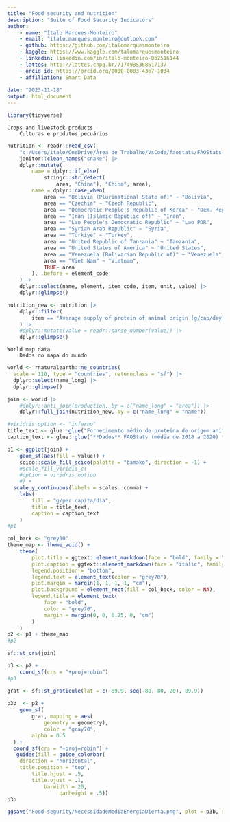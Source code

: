 ```yaml
---
title: "Food security and nutrition"
description: "Suite of Food Security Indicators"
author: 
    - name: "Ítalo Marques-Monteiro"
    - email: "italo.marques.monteiro@outlook.com"
    - github: https://github.com/italomarquesmonteiro
    - kaggle: https://www.kaggle.com/talomarquesmonteiro
    - linkedin: linkedin.com/in/ítalo-monteiro-0b2516144
    - lattes: http://lattes.cnpq.br/7174985368517137
    - orcid_id: https://orcid.org/0000-0003-4367-1034
    - affiliation: Smart Data  
        
date: "2023-11-18"
output: html_document
---
```



```r
library(tidyverse)
```

    Crops and livestock products
        Culturas e produtos pecuários
```r
nutrition <- readr::read_csv(
    "c:/Users/italo/OneDrive/Área de Trabalho/VsCode/faostats/FAOStats Average supply of protein of animal origin.csv") |> # nolint
    janitor::clean_names("snake") |>
    dplyr::mutate(
        name = dplyr::if_else(
            stringr::str_detect(
                area, "China"), "China", area),
        name = dplyr::case_when(
            area == "Bolivia (Plurinational State of)" ~ "Bolivia",
            area == "Czechia" ~ "Czech Republic",
            area == "Democratic People's Republic of Korea" ~ "Dem. Rep. Korea",
            area == "Iran (Islamic Republic of)" ~ "Iran",
            area == "Lao People's Democratic Republic" ~ "Lao PDR",
            area == "Syrian Arab Republic" ~ "Syria",
            area == "Türkiye" ~ "Turkey",
            area == "United Republic of Tanzania" ~ "Tanzania",
            area == "United States of America" ~ "United States",
            area == "Venezuela (Bolivarian Republic of)" ~ "Venezuela",
            area == "Viet Nam" ~ "Vietnam",
            TRUE~ area
        ), .before = element_code
    ) |>
    dplyr::select(name, element, item_code, item, unit, value) |>
    dplyr::glimpse()
```

```r
nutrition_new <- nutrition |>
    dplyr::filter(
        item == "Average supply of protein of animal origin (g/cap/day) (3-year average)"
    ) |>
    #dplyr::mutate(value = readr::parse_number(value)) |>
    dplyr::glimpse()
```


    World map data
        Dados do mapa do mundo
```r
world <- rnaturalearth::ne_countries(
  scale = 110, type = "countries", returnclass = "sf") |>
  dplyr::select(name_long) |>
  dplyr::glimpse()
```


```r
join <- world |>
    #dplyr::anti_join(production, by = c("name_long" = "area")) |>
    dplyr::full_join(nutrition_new, by = c("name_long" = "name")) 
```



```r
#viridris_option <- "inferno"
title_text <- glue::glue("Fornecimento médio de proteína de origem animal")
caption_text <- glue::glue("**Dados** FAOStats (média de 2018 a 2020) **| Gráfico** Ítalo Monteiro") # nolint

p1 <- ggplot(join) +
    geom_sf(aes(fill = value)) +
    scico::scale_fill_scico(palette = "bamako", direction = -1) +
    #scale_fill_viridis_c(
    #option = viridris_option
    #) +
  scale_y_continuous(labels = scales::comma) +
    labs(
        fill = "g/per capita/dia",
        title = title_text,
        caption = caption_text
    )
#p1
```


```r
col_back <- "grey10"
theme_map <- theme_void() +
    theme(
        plot.title = ggtext::element_markdown(face = "bold", family = "Source Sans Pro", size = 24, hjust = 0.5, color = "grey70",),  #nolint
        plot.caption = ggtext::element_markdown(face = "italic", family = "Fira Sans Pro", size = 12, color = "grey70"), # nolint
        legend.position = "bottom",
        legend.text = element_text(color = "grey70"),
        plot.margin = margin(1, 1, 1, 1, "cm"),
        plot.background = element_rect(fill = col_back, color = NA),
        legend.title = element_text(
            face = "bold",
            color = "grey70",
            margin = margin(0, 0, 0.25, 0, "cm")
        )
    )
p2 <- p1 + theme_map
#p2
```


```r
sf::st_crs(join)
```

```r
p3 <- p2 +
    coord_sf(crs = "+proj=robin")
#p3
```


```r
grat <- sf::st_graticule(lat = c(-89.9, seq(-80, 80, 20), 89.9))
 
p3b  <- p2 + 
    geom_sf(
        grat, mapping = aes(
            geometry = geometry),
            color = "gray70", 
        alpha = 0.5
  ) +
  coord_sf(crs = "+proj=robin") +
   guides(fill = guide_colorbar(
    direction = "horizontal",
    title.position = "top",
        title.hjust = .5,
        title.vjust = .1,
            barwidth = 20,
                 barheight = .5))
p3b
```


```r
ggsave("Food segurity/NecessidadeMediaEnergiaDierta.png", plot = p3b, dpi = 450)
```